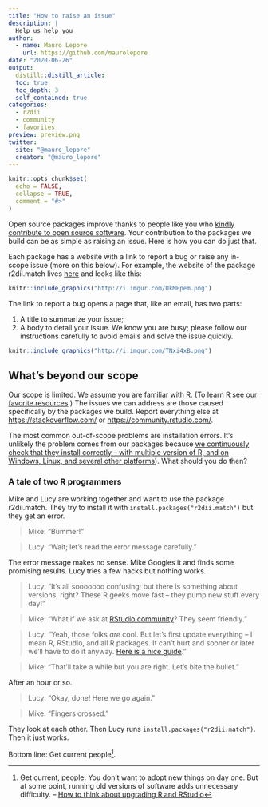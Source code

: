 ```yaml
---
title: "How to raise an issue"
description: |
  Help us help you
author:
  - name: Mauro Lepore
    url: https://github.com/maurolepore
date: "2020-06-26"
output: 
  distill::distill_article:
  toc: true
  toc_depth: 3
  self_contained: true
categories:
  - r2dii
  - community
  - favorites
preview: preview.png
twitter:
  site: "@mauro_lepore"
  creator: "@mauro_lepore"
---
```


```r
knitr::opts_chunk$set(
  echo = FALSE,
  collapse = TRUE,
  comment = "#>"
)
```

Open source packages improve thanks to people like you who [kindly contribute to open source software](https://snarky.ca/setting-expectations-for-open-source-participation/). Your contribution to the packages we build can be as simple as raising an issue. Here is how you can do just that.

Each package has a website with a link to report a bug or raise any in-scope issue (more on this below). For example, the website of the package r2dii.match lives [here](https://2degreesinvesting.github.io/r2dii.match) and looks like this:

```r
knitr::include_graphics("http://i.imgur.com/UkMPpem.png")
```

The link to report a bug opens a page that, like an email, has two parts:

1. A title to summarize your issue;
2. A body to detail your issue. We know you are busy; please follow our instructions carefully to avoid emails and solve the issue quickly.

```r
knitr::include_graphics("http://i.imgur.com/TNxi4xB.png")
```

## What's beyond our scope

Our scope is limited. We assume you are familiar with R. (To learn R see [our favorite resources](https://github.com/2DegreesInvesting/resources/issues?q=is%3Aissue+is%3Aopen+label%3Alearn+label%3Arstats).) The issues we can address are those caused specifically by the packages we build. Report everything else at <https://stackoverflow.com/> or <https://community.rstudio.com/>.

The most common out-of-scope problems are installation errors. It's unlikely the problem comes from our packages because [we continuously check that they install correctly -- with multiple version of R, and on Windows, Linux, and several other platforms](https://cran.r-project.org/web/checks/check_results_r2dii.match.html)). What should you do then?

### A tale of two R programmers

Mike and Lucy are working together and want to use the package r2dii.match. They try to install it with `install.packages("r2dii.match")` but they get an error.

> Mike: "Bummer!"

> Lucy: "Wait; let's read the error message carefully."

The error message makes no sense. Mike Googles it and finds some promising results. Lucy tries a few hacks but nothing works.

> Lucy: "It's all sooooooo confusing; but there is something about versions, right? These R geeks move fast -- they pump new stuff every day!"

> Mike: "What if we ask at [RStudio community](https://community.rstudio.com/)? They seem friendly."

> Lucy: "Yeah, those folks _are_ cool. But let's first update everything -- I mean R, RStudio, and all R packages. It can't hurt and sooner or later we'll have to do it anyway. [Here is a nice guide](https://happygitwithr.com/install-r-rstudio.html)."

> Mike: "That'll take a while but you are right. Let's bite the bullet."

After an hour or so.

> Lucy: "Okay, done! Here we go again."

> Mike: "Fingers crossed."

They look at each other. Then Lucy runs `install.packages("r2dii.match")`. Then it just works.

Bottom line: Get current people^[Get current, people. You don’t want to adopt new things on day one. But at some point, running old versions of software adds unnecessary difficulty. -- [How to think about upgrading R and RStudio](https://happygitwithr.com/install-r-rstudio.html)].